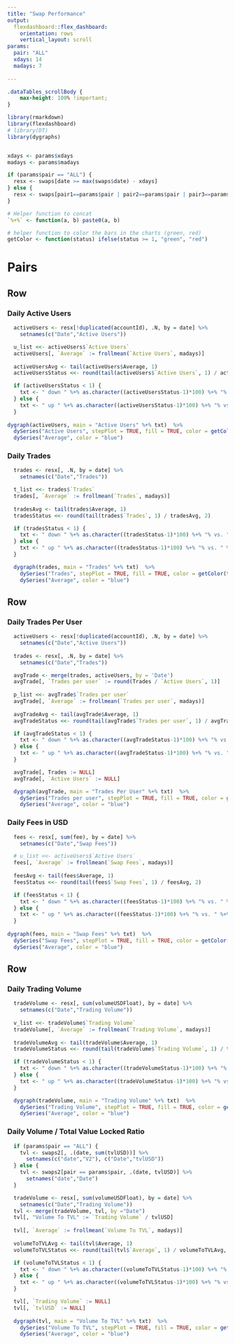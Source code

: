 ```yaml
---
title: "Swap Performance"
output:
  flexdashboard::flex_dashboard:
    orientation: rows
    vertical_layout: scroll
params:
  pair: "ALL"
  xdays: 14
  madays: 7
  
---
```


```css
.dataTables_scrollBody {
    max-height: 100% !important;
}
```

```r

library(rmarkdown)
library(flexdashboard)
# library(DT)
library(dygraphs)


xdays <- params$xdays
madays <- params$madays

if (params$pair == "ALL") {
  resx <- swaps[date >= max(swaps$date) - xdays]
} else {
  resx <- swaps[pair1==params$pair | pair2==params$pair | pair3==params$pair & date >= max(swaps$date) - xdays]
}

# Helper function to concat
`%+%` <- function(a, b) paste0(a, b)

# helper function to color the bars in the charts (green, red)
getColor <- function(status) ifelse(status >= 1, "green", "red")

```

# Pairs {.tabset}
Row
----

### Daily Active Users

```r

  activeUsers <- resx[!duplicated(accountId), .N, by = date] %>%
    setnames(c("Date","Active Users"))

  u_list <<- activeUsers$`Active Users`
  activeUsers[, `Average` := frollmean(`Active Users`, madays)]  
  
  activeUsersAvg <- tail(activeUsers$Average, 1)
  activeUsersStatus <<- round(tail(activeUsers$`Active Users`, 1) / activeUsersAvg, 2)

  if (activeUsersStatus < 1) {
    txt <- " down " %+% as.character((activeUsersStatus-1)*100) %+% "% vs. " %+% madays %+% "D Avg"
  } else {
    txt <- " up " %+% as.character((activeUsersStatus-1)*100) %+% "% vs. " %+% madays %+% "D Avg"
  }
  
dygraph(activeUsers, main = "Active Users" %+% txt)  %>% 
  dySeries("Active Users", stepPlot = TRUE, fill = TRUE, color = getColor(activeUsersStatus)) %>%
  dySeries("Average", color = "blue") 

```

### Daily Trades

```r

  trades <- resx[, .N, by = date] %>%
    setnames(c("Date","Trades"))

  t_list <<- trades$`Trades`
  trades[, `Average` := frollmean(`Trades`, madays)]  
  
  tradesAvg <- tail(trades$Average, 1)
  tradesStatus <<- round(tail(trades$`Trades`, 1) / tradesAvg, 2)

  if (tradesStatus < 1) {
    txt <- " down " %+% as.character((tradesStatus-1)*100) %+% "% vs. " %+% madays %+% "D Avg"
  } else {
    txt <- " up " %+% as.character((tradesStatus-1)*100) %+% "% vs. " %+% madays %+% "D Avg"
  }

  dygraph(trades, main = "Trades" %+% txt)  %>% 
    dySeries("Trades", stepPlot = TRUE, fill = TRUE, color = getColor(tradesStatus)) %>%
    dySeries("Average", color = "blue") 

```

Row 
----

### Daily Trades Per User

```r

  activeUsers <- resx[!duplicated(accountId), .N, by = date] %>%
    setnames(c("Date","Active Users"))
  
  trades <- resx[, .N, by = date] %>%
    setnames(c("Date","Trades"))

  avgTrade <- merge(trades, activeUsers, by = 'Date')
  avgTrade[, `Trades per user` := round(Trades / `Active Users`, 1)]
  
  p_list <<- avgTrade$`Trades per user`
  avgTrade[, `Average` := frollmean(`Trades per user`, madays)]  
  
  avgTradeAvg <- tail(avgTrade$Average, 1)
  avgTradeStatus <<- round(tail(avgTrade$`Trades per user`, 1) / avgTradeAvg, 2)

  if (avgTradeStatus < 1) {
    txt <- " down " %+% as.character((avgTradeStatus-1)*100) %+% "% vs. " %+% madays %+% "D Avg"
  } else {
    txt <- " up " %+% as.character((avgTradeStatus-1)*100) %+% "% vs. " %+% madays %+% "D Avg"
  }

  avgTrade[, Trades := NULL]
  avgTrade[, `Active Users` := NULL]

  dygraph(avgTrade, main = "Trades Per User" %+% txt)  %>% 
    dySeries("Trades per user", stepPlot = TRUE, fill = TRUE, color = getColor(activeUsersStatus)) %>%
    dySeries("Average", color = "blue") 

```

### Daily Fees in USD

```r

  fees <- resx[, sum(fee), by = date] %>%
    setnames(c("Date","Swap Fees"))

  # u_list <<- activeUsers$`Active Users`
  fees[, `Average` := frollmean(`Swap Fees`, madays)]  
  
  feesAvg <- tail(fees$Average, 1)
  feesStatus <<- round(tail(fees$`Swap Fees`, 1) / feesAvg, 2)

  if (feesStatus < 1) {
    txt <- " down " %+% as.character((feesStatus-1)*100) %+% "% vs. " %+% madays %+% "D Avg"
  } else {
    txt <- " up " %+% as.character((feesStatus-1)*100) %+% "% vs. " %+% madays %+% "D Avg"
  }
  
dygraph(fees, main = "Swap Fees" %+% txt)  %>% 
  dySeries("Swap Fees", stepPlot = TRUE, fill = TRUE, color = getColor(activeUsersStatus)) %>%
  dySeries("Average", color = "blue") 

```

Row
---

### Daily Trading Volume

```r

  tradeVolume <- resx[, sum(volumeUSDFloat), by = date] %>%
    setnames(c("Date","Trading Volume"))
  
  v_list <<- tradeVolume$`Trading Volume`
  tradeVolume[, `Average` := frollmean(`Trading Volume`, madays)]  
  
  tradeVolumeAvg <- tail(tradeVolume$Average, 1)
  tradeVolumeStatus <<- round(tail(tradeVolume$`Trading Volume`, 1) / tradeVolumeAvg, 2)

  if (tradeVolumeStatus < 1) {
    txt <- " down " %+% as.character((tradeVolumeStatus-1)*100) %+% "% vs. " %+% madays %+% "D Avg"
  } else {
    txt <- " up " %+% as.character((tradeVolumeStatus-1)*100) %+% "% vs. " %+% madays %+% "D Avg"
  }

  dygraph(tradeVolume, main = "Trading Volume" %+% txt)  %>% 
    dySeries("Trading Volume", stepPlot = TRUE, fill = TRUE, color = getColor(tradeVolumeStatus)) %>%
    dySeries("Average", color = "blue") 

```


### Daily Volume / Total Value Locked Ratio

```r

  if (params$pair == "ALL") {
    tvl <- swaps2[, .(date, sum(tvlUSD))] %>% 
      setnames(c("date","V2"), c("Date","tvlUSD"))
  } else {    
    tvl <- swaps2[pair == params$pair, .(date, tvlUSD)] %>% 
      setnames("date","Date")
  }

  tradeVolume <- resx[, sum(volumeUSDFloat), by = date] %>%
    setnames(c("Date","Trading Volume"))
  tvl <- merge(tradeVolume, tvl, by ="Date")
  tvl[, "Volume To TVL" := `Trading Volume` / tvlUSD]
   
  tvl[, `Average` := frollmean(`Volume To TVL`, madays)]  
  
  volumeToTVLAvg <- tail(tvl$Average, 1)
  volumeToTVLStatus <<- round(tail(tvl$`Average`, 1) / volumeToTVLAvg, 2)

  if (volumeToTVLStatus < 1) {
    txt <- " down " %+% as.character((volumeToTVLStatus-1)*100) %+% "% vs. " %+% madays %+% "D Avg"
  } else {
    txt <- " up " %+% as.character((volumeToTVLStatus-1)*100) %+% "% vs. " %+% madays %+% "D Avg"
  }

  tvl[, `Trading Volume` := NULL]
  tvl[, `tvlUSD` := NULL]
  
  dygraph(tvl, main = "Volume To TVL" %+% txt)  %>% 
    dySeries("Volume To TVL", stepPlot = TRUE, fill = TRUE, color = getColor(volumeToTVLStatus)) %>%
    dySeries("Average", color = "blue") 

```
